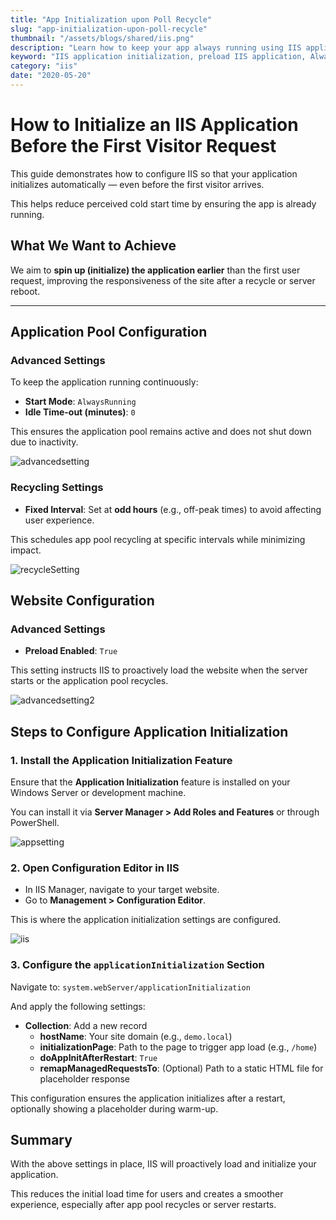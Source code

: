 ```yaml
---
title: "App Initialization upon Poll Recycle"
slug: "app-initialization-upon-poll-recycle"
thumbnail: "/assets/blogs/shared/iis.png"
description: "Learn how to keep your app always running using IIS application pool and site settings. A step-by-step guide to configuring IIS for proactive application initialization before the first user request."
keyword: "IIS application initialization, preload IIS application, AlwaysRunning app pool configuration, reduce IIS cold start, enable preload IIS site, IIS initializationPage configuration, warm up ASP.NET application IIS, IIS Configuration Editor setup, proactive IIS application load, improve first request time in IIS"
category: "iis"
date: "2020-05-20"
---
```


# How to Initialize an IIS Application Before the First Visitor Request

This guide demonstrates how to configure IIS so that your application initializes automatically — even before the first visitor arrives. 

This helps reduce perceived cold start time by ensuring the app is already running.


## What We Want to Achieve

We aim to **spin up (initialize) the application earlier** than the first user request, improving the responsiveness of the site after a recycle or server reboot.

---


## Application Pool Configuration

### Advanced Settings

To keep the application running continuously:

- **Start Mode**: `AlwaysRunning`
- **Idle Time-out (minutes)**: `0`

This ensures the application pool remains active and does not shut down due to inactivity.

![advancedsetting](/assets/blogs/app-initialization-upon-poll-recycle/image-1.png)


### Recycling Settings

- **Fixed Interval**: Set at **odd hours** (e.g., off-peak times) to avoid affecting user experience.

This schedules app pool recycling at specific intervals while minimizing impact.

![recycleSetting](/assets/blogs/app-initialization-upon-poll-recycle/image-2.png)


## Website Configuration

### Advanced Settings

- **Preload Enabled**: `True`

This setting instructs IIS to proactively load the website when the server starts or the application pool recycles.

![advancedsetting2](/assets/blogs/app-initialization-upon-poll-recycle/image-3.png)


## Steps to Configure Application Initialization

### 1. Install the Application Initialization Feature

Ensure that the **Application Initialization** feature is installed on your Windows Server or development machine.

You can install it via **Server Manager > Add Roles and Features** or through PowerShell.

![appsetting](/assets/blogs/app-initialization-upon-poll-recycle/image-4.png)


### 2. Open Configuration Editor in IIS

- In IIS Manager, navigate to your target website.
- Go to **Management > Configuration Editor**.

This is where the application initialization settings are configured.

![iis](/assets/blogs/app-initialization-upon-poll-recycle/image-5.png)


### 3. Configure the `applicationInitialization` Section

Navigate to: ```system.webServer/applicationInitialization```

And apply the following settings:

- **Collection**: Add a new record
  - **hostName**: Your site domain (e.g., `demo.local`)
  - **initializationPage**: Path to the page to trigger app load (e.g., `/home`)
  - **doAppInitAfterRestart**: `True`
  - **remapManagedRequestsTo**: (Optional) Path to a static HTML file for placeholder response

This configuration ensures the application initializes after a restart, optionally showing a placeholder during warm-up.


## Summary

With the above settings in place, IIS will proactively load and initialize your application. 

This reduces the initial load time for users and creates a smoother experience, especially after app pool recycles or server restarts.